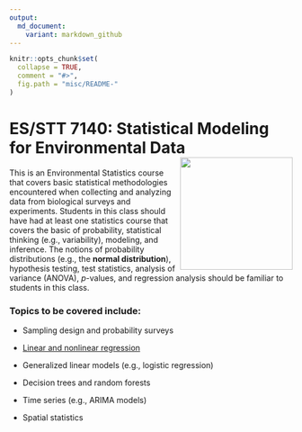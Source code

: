 ```yaml
---
output:
  md_document:
    variant: markdown_github
---
```


<!-- README.md is generated from README.Rmd. Please edit that file -->

```r
knitr::opts_chunk$set(
  collapse = TRUE,
  comment = "#>",
  fig.path = "misc/README-"
)
```

# ES/STT 7140: Statistical Modeling for Environmental Data <img src="misc/earth.png" align="right"  width="200" height="200"/>

This is an Environmental Statistics course that covers basic statistical methodologies encountered when collecting and analyzing data from biological surveys and experiments. Students in this class should have had at least one statistics course that covers the basic of probability, statistical thinking (e.g., variability), modeling, and inference. The notions of probability distributions (e.g., the **normal distribution**), hypothesis testing, test statistics, analysis of variance (ANOVA), $p$-values, and regression analysis should be familiar to students in this class.


### Topics to be covered include:

- Sampling design and probability surveys

- [Linear and nonlinear regression](https://github.com/bgreenwell/stt7140-env/blob/master/slides/ch3-regression.pdf)

- Generalized linear models (e.g., logistic regression)

- Decision trees and random forests

- Time series (e.g., ARIMA models)

- Spatial statistics
